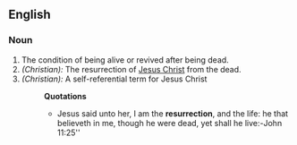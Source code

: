 ==English==
===Noun===
#The condition of being alive or revived after being dead.
#''(Christian):'' The resurrection of [[Jesus Christ]] from the dead.
#''(Christian):'' A self-referential term for Jesus Christ
#:'''Quotations'''
#:*Jesus said unto her, I am the '''resurrection''', and the life: he that believeth in me, though he were dead, yet shall he live:'' - ''John 11:25''